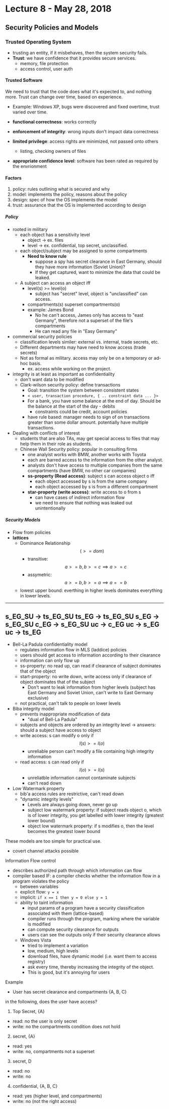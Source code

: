 # Lecture 8 - May 28, 2018

## Security Policies and Models

### Trusted Operating System
- trusting an entity, if it misbehaves, then the system security fails.
- **Trust**: we have confidence that it provides secure services.
  - memory, file protection
  - access control, user auth

#### Trusted Software

We need to trust that the code does what it's expected to, and nothing more. Trust can change over time, based on experience.
- Example: Windows XP, bugs were discovered and fixed overtime, trust varied over time.

- **functional correctness**: works correctly
- **enforcement of integrity**: wrong inputs don't impact data correctness
- **limited privilege**: access rights are minimized, not passed onto others
  - listing, checking owners of files
- **appropriate confidence level**: software has been rated as required by the envrionment

#### Factors
1. policy: rules outlining what is secured and why
2. model: implements the policy, reasons about the policy
3. design: spec of how the OS implements the model
4. trust: assurance that the OS is implemented according to design

##### Policy

- rooted in military
  - each object has a sensitivity level
    - object -> ex. files
    - level -> ex. confidential, top secret, unclassified.
  - each object/subject may be assigned to some compartments
    - **Need to know rule**
      - suppose a spy has secret clearance in East Germany, should they have more information (Soviet Union)?
      - If they get captured, want to minimize the data that could be leaked.
  - A subject can access an object iff
    - level(s) >= level(o)
      - subject has "secret" level, object is "unclassified" can access.
    - compartments(s) superset compartments(o)
    - example: James Bond
      - No he can't access, James only has access to "east Germany", therefore not a superset of the file's compartments
      - He can read any file in "Easy Germany"
- commercial security policies
  - classification levels similer: external vs. internal, trade secrets, etc.
  - Different departments may have need to know access (trade secrets)
  - Not as formal as military. access may only be on a temporary or ad-hoc basis.
    - ex. access while working on the project.
- integrity is at least as important as confidentiality
  - don't want data to be modified
  - Clark-wilson security policy: define transactions
    - Goal: transition the system between consistent states
    - `< user, transaction procedure, { .. constraint data ... }>`
    - For a bank, you have some balance at the end of day. Should be the balance at the start of the day - debits
      - constraints could be credit, account policies
    - have rule based: manager needs to sign of on transactions greater than some dollar amount. potentially have multiple transactions.
- Dealing with conflicts of interest
  - students that are also TAs, may get special access to files that may help them in their role as students.
  - Chinese Wall Security policy: popular in consulting firms
    - one analyist works with BMW, another works with Toyota
    - each are barred access to the information from the other analyst.
    - analysts don't have access to multiple companies from the same compartments (have BMW, no other car companies)
    - **ss-property (Read access)**: subject s can access object o iff
      - each object accessed by s is from the same company
      - each object accessed by s is from a different compartment
    - **star-property (write access)**: write access to o from s
      - can have cases of indirect information flow
      - we need to ensure that nothing was leaked out unintentionally
##### Security Models
- Flow from policies
- **lattices**
  - Dominance Relationship $$(>=dom)$$
    - transitive: $$a >= b, b >= c \implies a >= c$$
    - assymetric: $$a >= b, b >= a \implies a == b$$
  - lowest upper bound: everthing in higher levels dominates everything in lower levels.

----------
s_EG_SU -> ts_EG_SU
ts_EG -> ts_EG_SU
s_EG -> s_EG_SU
c_EG -> s_EG_SU
uc -> c_EG
uc -> s_EG
uc -> ts_EG
---------

- Bell-La Padula confidentiality model
  - regulates information flow in MLS (laddice) policies
  - users should get access to information according to their clearance
  - information can only flow up
  - ss-property: no read up, can read if clearance of subject dominates that of the object
  - start-property: no write down, write access only if clearance of object dominates that of the subject
    - Don't want to leak information from higher levels (subject has East Germany and Soviet Union, can't write to East Germany exclusive)
  - not practical, can't talk to people on lower levels
- Biba integrity model
  - prevents inappropriate modification of data
    - "dual of Bell-La Padula"
  - subjects and objects are ordered by an integrity level -> answers: should a subject have access to object
  - write access: s can modify o only if $$l(s) >= l(o)$$
    - unreliable person can't modify a file containing high integrity information
  - read access: s can read only if $$l(o) >= l(s)$$
    - unreliatble information cannot contaminate subjects
    - can't read down
- Low Watermark property
  - bib'a access rules are restrictive, can't read down
  - "dynamic integrity levels"
    - Levels are always going down, never go up
    - subject low watermark property: if subject reads object o, which is of lower integrity, you get labelled with lower integrity (greatest lower bound)
    - object low watermark property: if s modifies o, then the level becomes the greatest lower bound

These models are too simple for practical use.
- covert channel attacks possible

Information Flow control
- describes authorized path through which information can flow
- compiler based IF: a compiler checks whether the information flow in a program violates the policy
  - between variables
  - explicit flow: `y = x`
  - implicit: `if x == 1 then y = 0 else y = 1`
  - ability to taint information
    - input params of a program have a security classification associated with them (lattice-based)
    - compiler runs through the program, marking where the variable is modified
    - can compute security clearance for outputs
    - users can see the outputs only if their security clearance allows
  - Windows Vista
    - tried to implement a variation
    - low, medium, high levels
    - download files, have dynamic model (i.e. want them to access registry)
    - ask every time, thereby increasing the integrity of the object.
    - This is good, but it's annoying for users

Example
- User has secret clearance and compartments {A, B, C}

in the following, does the user have access?

1. Top Secret, {A}
  - read: no the user is only secret
  - write: no the compartments condition does not hold
2. secret, {A}
  - read: yes
  - write: no, compartments not a superset
3. secret, D
  - read: no
  - write: no
4. confidential, {A, B, C}
  - read: yes (higher level, and compartments)
  - write: no (not the right access)
